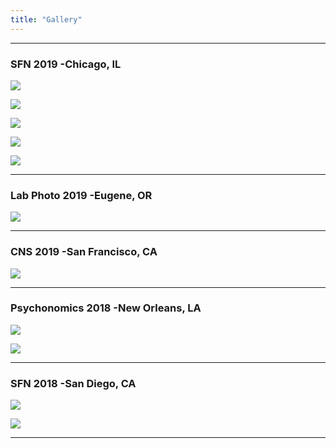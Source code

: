 ```yaml
---
title: "Gallery"
---
```

 ***

### SFN 2019 -Chicago, IL

![](imgs/11.jpg)

![](imgs/12.jpg)

![](imgs/15.jpg)

![](imgs/14.jpg)

![](imgs/13.jpg)

***

### Lab Photo 2019 -Eugene, OR

![](imgs/10.jpg)

***

### CNS 2019 -San Francisco, CA

![](imgs/2.jpg)

***

### Psychonomics 2018 -New Orleans, LA

![](imgs/4.jpeg)

![](imgs/7.jpeg)

***

### SFN 2018 -San Diego, CA

![](imgs/5.jpeg)

![](imgs/6.jpeg)

***

